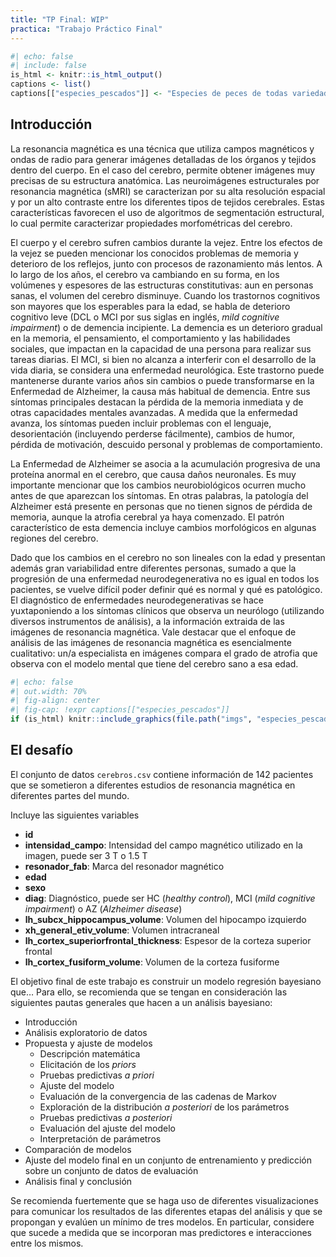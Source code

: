 ```yaml
---
title: "TP Final: WIP"
practica: "Trabajo Práctico Final"
---
```


```r
#| echo: false
#| include: false
is_html <- knitr::is_html_output()
captions <- list()
captions[["especies_pescados"]] <- "Especies de peces de todas variedades y tamaños."
```


## Introducción

La resonancia magnética es una técnica que utiliza campos magnéticos y ondas de radio 
para generar imágenes detalladas de los órganos y tejidos dentro del cuerpo. 
En el caso del cerebro, permite obtener imágenes muy precisas de su estructura anatómica. 
Las neuroimágenes estructurales por resonancia magnética (sMRI) se caracterizan 
por su alta resolución espacial y
por un alto contraste entre los diferentes tipos de tejidos cerebrales.
Estas características favorecen el uso de algoritmos de segmentación estructural, 
lo cual permite caracterizar propiedades morfométricas del cerebro.

El cuerpo y el cerebro sufren cambios durante la vejez. Entre los efectos de la vejez se pueden mencionar
los conocidos problemas de memoria y deterioro de los reflejos, junto con procesos de razonamiento más lentos.
A lo largo de los años, el cerebro va cambiando en su forma, en los volúmenes y espesores de las estructuras constitutivas: 
aun en personas sanas, el volumen del cerebro disminuye. Cuando los trastornos cognitivos son mayores que los esperables para la edad, 
se habla de deterioro cognitivo leve (DCL o MCI por sus siglas en inglés, _mild cognitive impairment_) o de demencia incipiente. 
La demencia es un deterioro gradual en la memoria, el pensamiento, el comportamiento y las habilidades sociales, que impactan en la capacidad
de una persona para realizar sus tareas diarias.
El MCI, si bien no alcanza a interferir con el desarrollo de la vida diaria, se considera una enfermedad neurológica. 
Este trastorno puede mantenerse durante varios años sin cambios o puede transformarse en la Enfermedad de Alzheimer, 
la causa más habitual de demencia.
Entre sus síntomas principales destacan la pérdida de la memoria inmediata
y de otras capacidades mentales avanzadas. A medida que la enfermedad avanza, los síntomas pueden incluir problemas con el lenguaje, 
desorientación (incluyendo perderse fácilmente), cambios de humor, pérdida de motivación, descuido personal y problemas de comportamiento.

La Enfermedad de Alzheimer se asocia a la acumulación progresiva de una proteína anormal en el cerebro, que causa daños neuronales. 
Es muy importante mencionar que los cambios neurobiológicos ocurren mucho antes de que aparezcan los síntomas. 
En otras palabras, la patología del Alzheimer está presente en personas que no tienen signos de pérdida de memoria, 
aunque la atrofia cerebral ya haya comenzado. 
El patrón característico de esta demencia incluye cambios morfológicos en algunas regiones del cerebro.

Dado que los cambios en el cerebro no son lineales con la edad y presentan además gran
variabilidad entre diferentes personas, sumado a que la progresión de una enfermedad neurodegenerativa 
no es igual en todos los pacientes, se vuelve difícil poder definir qué es normal y
qué es patológico. El diagnóstico de enfermedades neurodegenerativas se hace yuxtaponiendo
a los síntomas clínicos que observa un neurólogo (utilizando diversos instrumentos de análisis), 
a la información extraida de las imágenes
de resonancia magnética. Vale destacar que el enfoque de análisis de las imágenes de resonancia magnética es
esencialmente cualitativo: un/a especialista en imágenes compara el grado de atrofia que observa
con el modelo mental que tiene del cerebro sano a esa edad.

```r
#| echo: false
#| out.width: 70%
#| fig-align: center
#| fig-cap: !expr captions[["especies_pescados"]]
if (is_html) knitr::include_graphics(file.path("imgs", "especies_pescados.png"))
```

## El desafío

El conjunto de datos `cerebros.csv` contiene información de 142 pacientes que se sometieron
a diferentes estudios de resonancia magnética en diferentes partes del mundo.

Incluye las siguientes variables

* **id**
* **intensidad_campo**: Intensidad del campo magnético utilizado en la imagen, puede ser 3 T o 1.5 T
* **resonador_fab**: Marca del resonador magnético
* **edad**
* **sexo**
* **diag**: Diagnóstico, puede ser HC (_healthy control_), MCI (_mild cognitive impairment_) o AZ (_Alzheimer disease_)
* **lh_subcx_hippocampus_volume**: Volumen del hipocampo izquierdo
* **xh_general_etiv_volume**: Volumen intracraneal  
* **lh_cortex_superiorfrontal_thickness**: Espesor de la corteza superior frontal
* **lh_cortex_fusiform_volume**: Volumen de la corteza fusiforme

El objetivo final de este trabajo es construir un modelo regresión bayesiano que... Para ello, se recomienda que se 
tengan en consideración las siguientes pautas generales que hacen a un análisis bayesiano:

* Introducción
* Análisis exploratorio de datos
* Propuesta y ajuste de modelos
    - Descripción matemática 
    - Elicitación de los _priors_
    - Pruebas predictivas _a priori_
    - Ajuste del modelo
    - Evaluación de la convergencia de las cadenas de Markov
    - Exploración de la distribución _a posteriori_ de los parámetros
    - Pruebas predictivas _a posteriori_
    - Evaluación del ajuste del modelo
    - Interpretación de parámetros
* Comparación de modelos
* Ajuste del modelo final en un conjunto de entrenamiento y predicción sobre un conjunto 
de datos de evaluación
* Análisis final y conclusión

Se recomienda fuertemente que se haga uso de diferentes visualizaciones para comunicar 
los resultados de las diferentes etapas del análisis y que se propongan y evalúen un 
mínimo de tres modelos. En particular, considere que sucede a medida que se incorporan mas
predictores e interacciones entre los mismos.